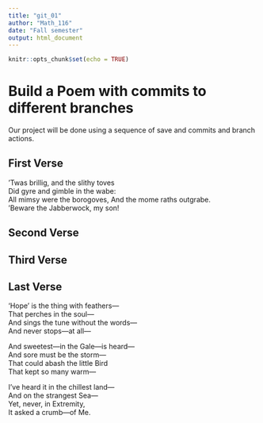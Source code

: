 ```yaml
---
title: "git_01"
author: "Math_116"
date: "Fall semester"
output: html_document
---
```


```r
knitr::opts_chunk$set(echo = TRUE)
```
# Build a Poem with commits to different branches
Our project will be done using a sequence of save and commits and branch actions.
<!-- Do not modify or change any text in "!--" bracketed areas such as this --- these are instructions to
you, if you change any of this the git program will notice it and compromise your git merging strategy !-->

## First Verse 
<!--Put the first five lines of a poem by Lewis Carrol in this section!-->
'Twas brillig, and the slithy toves  
Did gyre and gimble in the wabe:  
All mimsy were the borogoves, 
And the mome raths outgrabe.  
'Beware the Jabberwock, my son!  
  
## Second Verse
<!--Put the first five lines of a poem by Robert Frost here!-->

## Third Verse
<!--Put the first two verses of The Walrus and the Carpenter here!-->

## Last Verse
<!--Put a short poem of your choice 8-20 lines,here!-->
'Hope' is the thing with feathers—  
That perches in the soul—  
And sings the tune without the words—  
And never stops—at all—  

And sweetest—in the Gale—is heard—  
And sore must be the storm—  
That could abash the little Bird  
That kept so many warm—  

I've heard it in the chillest land—  
And on the strangest Sea—   
Yet, never, in Extremity,  
It asked a crumb—of Me.   
  